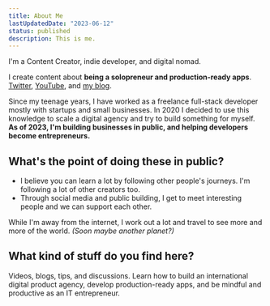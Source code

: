 ```yaml
---
title: About Me
lastUpdatedDate: "2023-06-12"
status: published
description: This is me.
---
```


I'm a Content Creator, indie developer, and digital nomad.

I create content about **being a solopreneur and production-ready apps**. [Twitter](https://twitter.com/thedevdavid), [YouTube](https://youtube.com/@thedevdavid), and [my blog](https://davidlevai.com/).

Since my teenage years, I have worked as a freelance full-stack developer mostly with startups and small businesses. In 2020 I decided to use this knowledge to scale a digital agency and try to build something for myself. **As of 2023, I'm building businesses in public, and helping developers become entrepreneurs.**

## What's the point of doing these in public?

- I believe you can learn a lot by following other people's journeys. I'm following a lot of other creators too.
- Through social media and public building, I get to meet interesting people and we can support each other.

While I'm away from the internet, I work out a lot and travel to see more and more of the world. _(Soon maybe another planet?)_

## What kind of stuff do you find here?

Videos, blogs, tips, and discussions. Learn how to build an international digital product agency, develop production-ready apps, and be mindful and productive as an IT entrepreneur.
